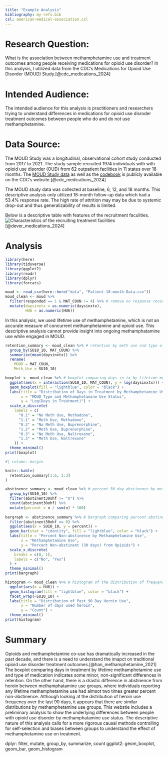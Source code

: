 ```yaml
---
title: "Example Analysis"
bibliography: my-refs.bib
csl: american-medical-association.csl
---
```


# Research Question:
 What is the association between methamphetamine use and treatment outcomes among people receiving medications for opioid use disorder? In this analysis, I utilized data from the CDC's Medications for Opioid Use Disorder (MOUD) Study.[@cdc_medications_2024]

# Intended Audience:
The intended audience for this analysis is practitioners and researchers trying to understand differences in medications for opioid use disroder treatment outcomes between people who do and do not use methamphetamine.

# Data Source:
The MOUD Study was a longitudinal, observational cohort study conducted from 2017 to 2021. The study sample recruited 1974 individuals with with opioid use disorder (OUD) from 62 outpatient facilities in 11 states over 18 months. The [MOUD Study data](https://www.cdc.gov/overdose-prevention/media/files/2024/04/Patient-18-month-Data.csv) as well as the [codebook](https://www.cdc.gov/overdose-prevention/media/pdfs/2024/04/The-MOUD-Study-Codebook.pdf) is publicly available on the CDC's website.[@cdc_medications_2024] 

::: {.callout-warning}
The MOUD study data was collected at baseline, 6, 12, and 18 months. This descriptive analysis only utilized 18-month follow-up data which had a 53.4% response rate. The high rate of attrition may may be due to systemic drop-out and thus generalizability of results is limited.
:::

Below is a descriptive table with features of the recruitment faculities. 
![Characteristics of the recruiting treatment facilities](images/table.png) [@dever_medications_2024]

# Analysis
```r
library(here)
library(tidyverse)
library(ggplot2)
library(readr)
library(dplyr)
library(forcats)

moud <- read_csv(here::here("data", "Patient-18-month-Data.csv"))
moud_clean <- moud %>%
  filter(responded == 1 & MAT_COUN != 4) %>% # remove no response records, only counseling tx
  mutate(daysinxtx = as.numeric(daysinxtx),
         HU6 = as.numeric(HU6))
```

::: {.callout-note}
In this analysis, we used lifetime use of methamphetamine, which is not an accurate measure of concurrent methamphetamine and opioid use. This descriptive analysis cannot provide insight into ongoing methamphatamine use while engaged in MOUD.
:::

```r
retention_summary <- moud_clean %>% # retention by meth use and type of MOUD 
  group_by(SU10_10, MAT_COUN) %>%
  summarize(mean(daysinxtx)) %>% 
  rename(
    MOUD = MAT_COUN,
    Meth_Use = SU10_10)

boxplot <- moud_clean %>% # boxplot comparing days in tx by lifetime meth use
  ggplot(aes(x = interaction(SU10_10, MAT_COUN), y = log(daysinxtx))) + 
  geom_boxplot(fill = "lightblue", color = "black") + 
  labs(title = "Distribution of Days in Treatment by Methamphetamine Use and Type of MOUD",
       x = "MOUD Type and Methamphetamine Use Status",
       y = "Log(Days in Treatment)") +
  scale_x_discrete(
    labels = c(
      "0.1" = "No Meth Use, Methadone", 
      "1.1" = "Meth Use, Methadone",
      "0.2" = "No Meth Use, Buprenorphine", 
      "1.2" = "Meth Use, Buprenorphine",
      "0.3" = "No Meth Use, Naltrexone", 
      "1.3" = "Meth Use, Naltrexone"
    )) +
  theme_minimal()
print(boxplot)
```

```r
#| column: margin

knitr::kable(
  retention_summary[1:6, 1:3]
)
```

```r
abstinence_summary <- moud_clean %>% # percent 30 day abstinence by meth use
  group_by(SU10_10) %>%
  filter(abstinent30ohf != "U") %>%
  count(abstinent30ohf) %>%
  mutate(percent = n / sum(n) * 100)
  
bargraph <- abstinence_summary %>% # bargraph comparing percent abstinence by lifetime meth use
  filter(abstinent30ohf == 0) %>%  
  ggplot(aes(x = SU10_10, y = percent)) +  
  geom_bar(stat = "identity", fill = "lightblue", color = "black") + 
  labs(title = "Percent Non-abstinence by Methamphetamine Use",
       x = "Methamphetamine Use",
       y = "Percent Non-abstinent (30 days) from Opioids") +
  scale_x_discrete(
    breaks = c(0, 1),
    labels = c("No", "Yes")
  ) +
  theme_minimal()
print(bargraph)
```

```r
histogram <- moud_clean %>% # histogram of the distribution of frequency of heroin use in past 90 days by lifetime meth use
  ggplot(aes(x = HU6)) +
  geom_histogram(fill = "lightblue", color = "black") +  
  facet_wrap(~SU10_10) + 
  labs(title = "Distribution of Past 90 Day Heroin Use",
       x = "Number of days used heroin",
       y = "Count") +
  theme_minimal()
print(histogram)
```

# Summary
Opioids and methamphetamine co-use has dramatically increased in the past decade, and there is a need to understand the imapct on traditional opioid use disorder treatment outcomes.[@han_methamphetamine_2021] The boxplot comparing days in treatment by lifetime methamphetamine use and type of medication indicates some minor, non-significant differences in retention. On the other hand, there is a drastic difference in abstinence from heroin between methamphatamine use groups, where individuals reporting any lifetime methamphetamine use had almsot two times greater percent non-abstinence. Although looking at the distribution of heroin use frequency over the last 90 days, it appears that there are similar distributions by methamphetamine use groups. This webstie includes a preliminary analysis to show the underlying differences between people with opioid use disorder by methamphatamine use status. The descriptive nature of this analysis calls for a more rigorous causal methods controlling for self-selection and biases between groups to understand the effect of methamphetamine use on treatment. 

::: {.callout-note}
dplyr: filter, mutate, group_by, summarize, count
ggplot2: geom_boxplot, geom_bar, geom_histogram
:::
